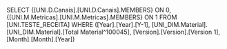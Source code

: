 SELECT {[UNI.D.Canais].[UNI.D.Canais].MEMBERS} ON 0, {[UNI.M.Metricas].[UNI.M.Metricas].MEMBERS} ON 1 FROM [UNI.TESTE_RECEITA] WHERE ([Year].[Year].[Y-1], [UNI_DIM.Material].[UNI_DIM.Material].[Total Material^100045], [Version].[Version].[Version 1], [Month].[Month].[Year])